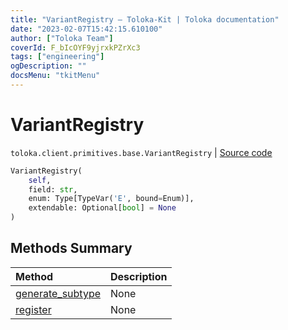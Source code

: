 ```yaml
---
title: "VariantRegistry — Toloka-Kit | Toloka documentation"
date: "2023-02-07T15:42:15.610100"
author: ["Toloka Team"]
coverId: F_bIcOYF9yjrxkPZrXc3
tags: ["engineering"]
ogDescription: ""
docsMenu: "tkitMenu"
---
```


# VariantRegistry
`toloka.client.primitives.base.VariantRegistry` | [Source code](https://github.com/Toloka/toloka-kit/blob/v1.1.3/src/client/primitives/base.py#L33)

```python
VariantRegistry(
    self,
    field: str,
    enum: Type[TypeVar('E', bound=Enum)],
    extendable: Optional[bool] = None
)
```

## Methods Summary

| Method | Description |
| :------| :-----------|
[generate_subtype](/docs-new/toloka-kit/reference/toloka.client.primitives.base.VariantRegistry.generate_subtype)| None
[register](/docs-new/toloka-kit/reference/toloka.client.primitives.base.VariantRegistry.register)| None
